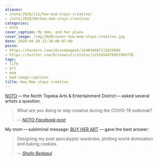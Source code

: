 ```yaml
---
aliases:
- /note/2020/111/how-mom-stays-creative/
- /note/2020/04/how-mom-stays-creative/
categories:
- note
cover_caption: My mom, and her plans
cover_image: /img/2020/cover-how-mom-stays-creative.jpg
date: 2020-04-20 21:20:00-07:00
posse:
- https://hackers.town/@randomgeek/104034687115829606
- https://twitter.com/brianwisti/status/1252454678991945728
tags:
- life
- art
- mom
- bad-image-captions
title: How Mom stays creative
---
```


[NOTO](https://explorenoto.org/) — the North Topeka Arts & Entertainment
District — asked several artists a question.

[NOTO Facebook post]: https://www.facebook.com/explorenoto/photos/a.111376888892182/3355542067808965/?type=3&theater

> What are you doing to stay creative during the COVID-19 outbreak?
>
> -- <cite>[NOTO Facebook post][]</cite>


[BUY HER ART]: https://www.shellybedsaul.com/

My mom — subliminal message: [BUY HER ART][] — gave the best answer:

[Shelly Bedsaul]: https://www.facebook.com/explorenoto/photos/a.111376888892182/3355542067808965/?type=3&theater

> Designing my post apocalyptic wardrobe, plotting world domination and baking
> cookies.
>
> -- <cite>[Shelly Bedsaul][]</cite>